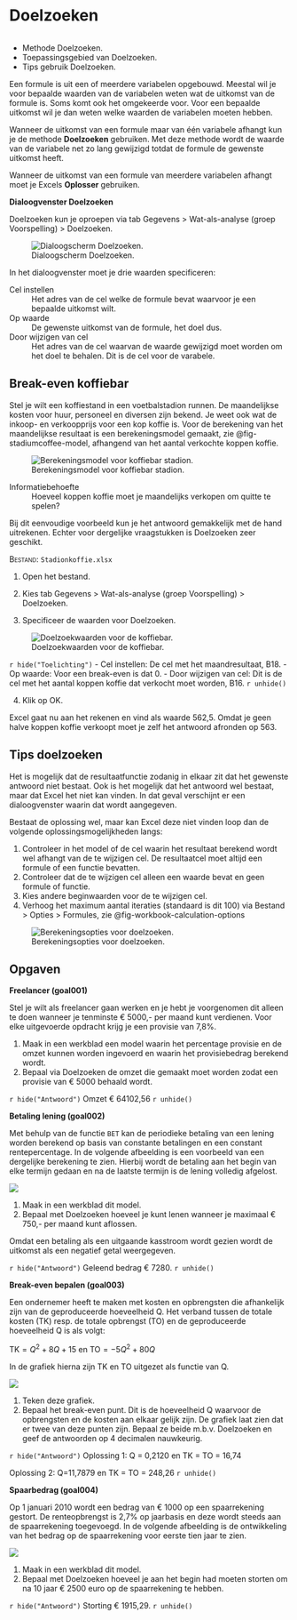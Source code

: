 # Doelzoeken {#sec-goalseek}

```r
```

::: {.callout-note appearance="simple" icon="false"}
+ Methode Doelzoeken.
+ Toepassingsgebied van Doelzoeken.
+ Tips gebruik Doelzoeken.
:::

Een formule is uit een of meerdere variabelen opgebouwd. Meestal wil je voor bepaalde waarden van de variabelen weten wat de uitkomst van de formule is. Soms komt ook het omgekeerde voor. Voor een bepaalde uitkomst wil je dan weten welke waarden de variabelen moeten hebben.

Wanneer de uitkomst van een formule maar van één variabele afhangt kun je de methode **Doelzoeken** gebruiken. Met deze methode wordt de waarde van de variabele net zo lang gewijzigd totdat de formule de gewenste uitkomst heeft.

::: {.callout-note}
Wanneer de uitkomst van een formule van meerdere variabelen afhangt moet je Excels **Oplosser** gebruiken.
:::

**Dialoogvenster Doelzoeken**

Doelzoeken kun je oproepen via [tab Gegevens > Wat-als-analyse (groep Voorspelling) > Doelzoeken]{.uicontrol}.

![Dialoogscherm Doelzoeken.](images/goalseek/goalseek.png){#fig-goalseek}

In het dialoogvenster moet je drie waarden specificeren:

Cel instellen
: Het adres van de cel welke de formule bevat waarvoor je een bepaalde uitkomst wilt.

Op waarde
: De gewenste uitkomst van de formule, het doel dus.

Door wijzigen van cel
: Het adres van de cel waarvan de waarde gewijzigd moet worden om het doel te behalen. Dit is de cel voor de varabele.

## Break-even koffiebar {#sec-goalseek-stadiumcoffee}

Stel je wilt een koffiestand in een voetbalstadion runnen. De maandelijkse kosten voor huur, personeel en diversen zijn bekend. Je weet ook wat de inkoop- en verkoopprijs voor een kop koffie is. Voor de berekening van het maandelijkse resultaat is een berekeningsmodel gemaakt, zie @fig-stadiumcoffee-model, afhangend van het aantal verkochte koppen koffie.

![Berekeningsmodel voor koffiebar stadion.](images/goalseek/stadiumcoffee-model.png){#fig-stadiumcoffee-model}

Informatiebehoefte
: Hoeveel koppen koffie moet je maandelijks verkopen om quitte te spelen?

Bij dit eenvoudige voorbeeld kun je het antwoord gemakkelijk met de hand uitrekenen. Echter voor dergelijke vraagstukken is Doelzoeken zeer geschikt.

::: {#prp-goalseek-stadiumcoffee}
[Bestand]{.smallcaps}: `Stadionkoffie.xlsx`

1. Open het bestand.

2. Kies [tab Gegevens > Wat-als-analyse (groep Voorspelling) > Doelzoeken]{.uicontrol}.

3. Specificeer de waarden voor Doelzoeken.

![Doelzoekwaarden voor de koffiebar.](images/goalseek/stadiumcoffee-goalseek.png){#fig-stadiumcoffee-goalseek}

::: {.content-visible when-format="html:js"}
`r hide("Toelichting")`
-   [Cel instellen]{.uicontrol}: De cel met het maandresultaat, B18.
-   [Op waarde]{.uicontrol}: Voor een break-even is dat 0.
-   [Door wijzigen van cel]{.uicontrol}: Dit is de cel met het aantal koppen koffie dat verkocht moet worden, B16.
`r unhide()`
:::

4. Klik op [OK]{.uicontrol}.

Excel gaat nu aan het rekenen en vind als waarde 562,5. Omdat je geen halve koppen koffie verkoopt moet je zelf het antwoord afronden op 563.
:::

## Tips doelzoeken {#sec-goalseek-tips}

Het is mogelijk dat de resultaatfunctie zodanig in elkaar zit dat het gewenste antwoord niet bestaat. Ook is het mogelijk dat het antwoord wel bestaat, maar dat Excel het niet kan vinden. In dat geval verschijnt er een dialoogvenster waarin dat wordt aangegeven.

Bestaat de oplossing wel, maar kan Excel deze niet vinden loop dan de volgende oplossingsmogelijkheden langs:

1. Controleer in het model of de cel waarin het resultaat berekend wordt wel afhangt van de te wijzigen cel. De resultaatcel moet altijd een formule of een functie bevatten.
2. Controleer dat de te wijzigen cel alleen een waarde bevat en geen formule of functie.
3. Kies andere beginwaarden voor de te wijzigen cel.
4. Verhoog het maximum aantal iteraties (standaard is dit 100) via [Bestand > Opties > Formules]{.uicontrol}, zie @fig-workbook-calculation-options

![Berekeningsopties voor doelzoeken.](images/goalseek/workbook-calculation-options.png){#fig-workbook-calculation-options}

## Opgaven {#sec-goalseek-exercises}

::: {#exr-goal001}
**Freelancer (goal001)**

Stel je wilt als freelancer gaan werken en je hebt je voorgenomen dit alleen te doen wanneer je tenminste € 5000,- per maand kunt verdienen. Voor elke uitgevoerde opdracht krijg je een provisie van 7,8%.

1.  Maak in een werkblad een model waarin het percentage provisie en de omzet kunnen worden ingevoerd en waarin het provisiebedrag berekend wordt.
2.  Bepaal via Doelzoeken de omzet die gemaakt moet worden zodat een provisie van € 5000 behaald wordt.

::: {.content-visible when-format="html:js"}
`r hide("Antwoord")`
Omzet € 64102,56
`r unhide()`
:::

:::

::: {#exr-goal002}
**Betaling lening (goal002)**

Met behulp van de functie `BET` kan de periodieke betaling van een lening worden berekend op basis van constante betalingen en een constant rentepercentage. In de volgende afbeelding is een voorbeeld van een dergelijke berekening te zien. Hierbij wordt de betaling aan het begin van elke termijn gedaan en na de laatste termijn is de lening volledig afgelost.

![](images/goalseek/goal002_model.png)

1.  Maak in een werkblad dit model.
2.  Bepaal met Doelzoeken hoeveel je kunt lenen wanneer je maximaal € 750,- per maand kunt aflossen.

::: {.callout-note}
Omdat een betaling als een uitgaande kasstroom wordt gezien wordt de uitkomst als een negatief getal weergegeven.
:::

::: {.content-visible when-format="html:js"}
`r hide("Antwoord")`
Geleend bedrag € 7280.
`r unhide()`
:::

:::

::: {#exr-goal003}
**Break-even bepalen (goal003)**

Een ondernemer heeft te maken met kosten en opbrengsten die afhankelijk zijn van de geproduceerde hoeveelheid Q. Het verband tussen de totale kosten (TK) resp. de totale opbrengst (TO) en de geproduceerde hoeveelheid Q is als volgt:

$\text{TK} = Q^2 + 8Q + 15$ en $\text{TO} = -5Q^2 + 80Q$

In de grafiek hierna zijn TK en TO uitgezet als functie van Q.

![](images/goalseek/goal003_chart.png)

1. Teken deze grafiek.
2. Bepaal het break-even punt. Dit is de hoeveelheid Q waarvoor de opbrengsten en de kosten aan elkaar gelijk zijn. De grafiek laat zien dat er twee van deze punten zijn. Bepaal ze beide m.b.v. Doelzoeken en geef de antwoorden op 4 decimalen nauwkeurig.

::: {.content-visible when-format="html:js"}
`r hide("Antwoord")`
Oplossing 1: Q = 0,2120 en TK = TO = 16,74

Oplossing 2: Q=11,7879 en TK = TO = 248,26
`r unhide()`
:::

:::

::: {#exr-goal004}
**Spaarbedrag (goal004)**

Op 1 januari 2010 wordt een bedrag van € 1000 op een spaarrekening gestort. De renteopbrengst is 2,7% op jaarbasis en deze wordt steeds aan de spaarrekening toegevoegd. In de volgende afbeelding is de ontwikkeling van het bedrag op de spaarrekening voor eerste tien jaar te zien.

![](images/goalseek/goal004_model.png)

1. Maak in een werkblad dit model.
2. Bepaal met Doelzoeken hoeveel je aan het begin had moeten storten om na 10 jaar € 2500 euro op de spaarrekening te hebben.

::: {.content-visible when-format="html:js"}
`r hide("Antwoord")`
Storting € 1915,29.
`r unhide()`
:::

:::

